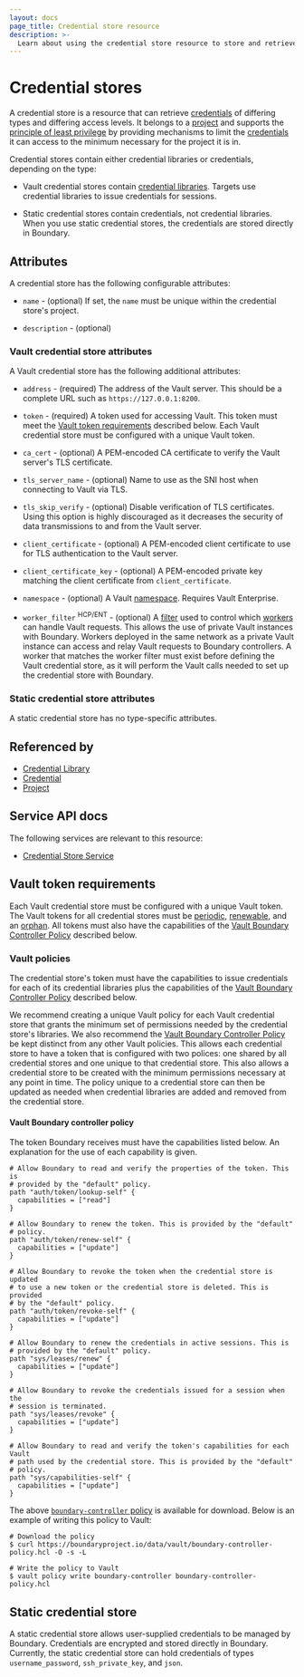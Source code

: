 ```yaml
---
layout: docs
page_title: Credential store resource
description: >-
  Learn about using the credential store resource to store and retrieve credentials. Understand the Vault and static credential store attributes you can configure.
---
```


# Credential stores

A credential store is a resource
that can retrieve [credentials][]
of differing types and differing access levels.
It belongs to a [project][] and supports the
[principle of least privilege](https://en.wikipedia.org/wiki/Principle_of_least_privilege)
by providing mechanisms to limit the [credentials][] it can access
to the minimum necessary for the project it is in.

Credential stores contain either credential libraries or credentials, depending on the type:

- Vault credential stores contain [credential libraries][].
   Targets use credential libraries to issue credentials for sessions.

- Static credential stores contain credentials, not credential libraries.
   When you use static credential stores, the credentials are stored directly in Boundary.

## Attributes

A credential store has the following configurable attributes:

- `name` - (optional)
  If set, the `name` must be unique within the credential store's project.

- `description` - (optional)

### Vault credential store attributes

A Vault credential store has the following additional attributes:

- `address` - (required)
  The address of the Vault server.
  This should be a complete URL such as `https://127.0.0.1:8200`.

- `token` - (required)
  A token used for accessing Vault.
  This token must meet the [Vault token requirements][token_requirements] described below.
  Each Vault credential store must be configured with a unique Vault token.

- `ca_cert` - (optional)
  A PEM-encoded CA certificate to verify the Vault server's TLS certificate.

- `tls_server_name` - (optional)
  Name to use as the SNI host when connecting to Vault via TLS.

- `tls_skip_verify` - (optional)
  Disable verification of TLS certificates.
  Using this option is highly discouraged as it decreases the security of data
  transmissions to and from the Vault server.

- `client_certificate` - (optional)
  A PEM-encoded client certificate to use for TLS authentication to the Vault server.

- `client_certificate_key` - (optional)
  A PEM-encoded private key matching the client certificate from `client_certificate`.

- `namespace` - (optional)
  A Vault [namespace][]. Requires Vault Enterprise.

- `worker_filter` <sup>HCP/ENT</sup> - (optional)
  A [filter] used to control which [workers] can handle Vault requests.
  This allows the use of private Vault instances with Boundary. Workers
  deployed in the same network as a private Vault instance can access and relay
  Vault requests to Boundary controllers.
  A worker that matches the worker filter must exist before defining the Vault credential store, as it
  will perform the Vault calls needed to set up the credential store with Boundary.

### Static credential store attributes

A static credential store has no type-specific attributes.

## Referenced by

- [Credential Library][]
- [Credential][]
- [Project][]

## Service API docs

The following services are relevant to this resource:

- [Credential Store Service](/boundary/api-docs/credential-store-service)

[credential library]: /boundary/docs/concepts/domain-model/credential-libraries
[credential libraries]: /boundary/docs/concepts/domain-model/credential-libraries
[credential]: /boundary/docs/concepts/domain-model/credentials
[credentials]: /boundary/docs/concepts/domain-model/credentials
[project]: /boundary/docs/concepts/domain-model/scopes#projects

## Vault token requirements

Each Vault credential store must be configured with a unique Vault token.
The Vault tokens for all credential stores
must be [periodic][], [renewable][], and an [orphan][].
All tokens must also have the capabilities of the
[Vault Boundary Controller Policy][token_policy] described below.

### Vault policies

The credential store's token must have the capabilities to issue credentials for
each of its credential libraries plus the capabilities of the
[Vault Boundary Controller Policy][token_policy] described below.

We recommend creating a unique Vault policy for each Vault credential store that
grants the minimum set of permissions needed by the credential store's
libraries. We also recommend the [Vault Boundary Controller
Policy][token_policy] be kept distinct from any other Vault policies. This
allows each credential store to have a token that is configured with two
polices: one shared by all credential stores and one unique to that credential
store. This also allows a credential store to be created with the minimum
permissions necessary at any point in time. The policy unique to a credential
store can then be updated as needed when credential libraries are added and
removed from the credential store.

#### Vault Boundary controller policy

The token Boundary receives must have the capabilities listed below. An explanation
for the use of each capability is given.

```hcl
# Allow Boundary to read and verify the properties of the token. This is
# provided by the "default" policy.
path "auth/token/lookup-self" {
  capabilities = ["read"]
}

# Allow Boundary to renew the token. This is provided by the "default"
# policy.
path "auth/token/renew-self" {
  capabilities = ["update"]
}

# Allow Boundary to revoke the token when the credential store is updated
# to use a new token or the credential store is deleted. This is provided
# by the "default" policy.
path "auth/token/revoke-self" {
  capabilities = ["update"]
}

# Allow Boundary to renew the credentials in active sessions. This is
# provided by the "default" policy.
path "sys/leases/renew" {
  capabilities = ["update"]
}

# Allow Boundary to revoke the credentials issued for a session when the
# session is terminated.
path "sys/leases/revoke" {
  capabilities = ["update"]
}

# Allow Boundary to read and verify the token's capabilities for each Vault
# path used by the credential store. This is provided by the "default"
# policy.
path "sys/capabilities-self" {
  capabilities = ["update"]
}
```

The above [`boundary-controller` policy](https://boundaryproject.io/data/vault/boundary-controller-policy.hcl) is
available for download. Below is an example of writing this policy to Vault:

```shell-session
# Download the policy
$ curl https://boundaryproject.io/data/vault/boundary-controller-policy.hcl -O -s -L

# Write the policy to Vault
$ vault policy write boundary-controller boundary-controller-policy.hcl
```

## Static credential store

A static credential store allows user-supplied credentials to be managed by Boundary. Credentials are encrypted and stored directly in Boundary. Currently, the static credential store can hold credentials of types `username_password`, `ssh_private_key`, and `json`.

[token_requirements]: /boundary/docs/concepts/domain-model/credential-stores#vault-token-requirements
[token_policy]: /boundary/docs/concepts/domain-model/credential-stores#vault-boundary-controller-policy
[vault]: https://www.vaultproject.io/
[namespace]: /vault/docs/enterprise/namespaces
[renewable]: /vault/api-docs/auth/token#renewable-1
[periodic]: /vault/api-docs/auth/token#token_period
[orphan]: /vault/api-docs/auth/token#orphan
[workers]: /boundary/docs/configuration/worker/worker-configuration
[filter]: /boundary/docs/security/worker-tags
